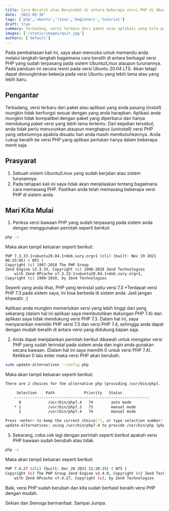 ```yaml
---
title: Cara Beralih atau Berpindah di antara beberapa versi PHP di Ubuntu/Linux
date: '2022-05-30'
tags: ['php','ubuntu','linux','beginners','tutorial']
draft: true
summary: Terkadang, versi terbaru dari paket atau aplikasi yang kita pasang (install) mungkin tidak berfungsi sesuai dengan yang diharapkan. Aplikasi kita mungkin tidak kompatibel dengan paket yang diperbarui dan hanya mendukung paket versi yang lebih lama tertentu.
images: ['/static/images/quit.jpg']
authors: ['default']
---
```



Pada pembahasan kali ini, saya akan mencoba untuk memandu anda melalui langkah-langkah bagaimana cara beralih di antara berbagai versi PHP yang sudah terpasang pada sistem Ubuntu/Linux ataupun turunannya.
Pada panduan ini secara resmi pada versi Ubuntu 20.04 LTS. Akan tetapi dapat dimungkinkan bekerja pada versi Ubuntu yang lebih lama atau yang lebih baru.

## Pengantar
Terkadang, versi terbaru dari paket atau aplikasi yang anda pasang (_install_) mungkin tidak berfungsi sesuai dengan yang anda harapkan. Aplikasi anda mungkin tidak kompatibel dengan paket yang diperbarui dan hanya mendukung paket versi yang lebih lama tertentu. 
Dari kejadian tersebut, anda tidak perlu menurunkan ataupun menghapus (_uninstall_) versi PHP yang sebelumnya apabila disuatu hari anda masih membutuhkannya. Anda cukup beralih ke versi PHP yang aplikasi perlukan hanya dalam beberapa menit saja.

## Prasyarat
1. Sebuah sistem Ubuntu/Linux yang sudah berjalan atau sistem turunannya.
2. Pada tahapan kali ini saya tidak akan menjelaskan tentang bagaimana cara memasang PHP. Pastikan anda telah memasang beberapa versi PHP di sistem anda.

## Mari Kita Mulai
1. Periksa versi bawaan PHP yang sudah terpasang pada sistem anda dengan menggunakan perintah seperti berikut:
```bash
php -v
```

Maka akan tampil keluaran seperti berikut:

```
PHP 7.3.33-1+ubuntu20.04.1+deb.sury.org+1 (cli) (built: Nov 19 2021 06:25:05) ( NTS )
Copyright (c) 1997-2018 The PHP Group
Zend Engine v3.3.33, Copyright (c) 1998-2018 Zend Technologies
	with Zend OPcache v7.3.33-1+ubuntu20.04.1+deb.sury.org+1, Copyright (c) 1999-2018, by Zend Technologies
```

Seperti yang anda lihat, PHP yang terinstal yaitu versi 7.3
*Terdapat versi PHP 7.3 pada sistem saya, ini bisa berbeda di sistem anda. Jadi jangan khawatir. ;)
	
Aplikasi anda mungkin memerlukan versi yang lebih tinggi dari yang sekarang (dalam hal ini aplikasi saya membutuhkan dukungan PHP 7.4) dan aplikasi saya tidak mendukung versi PHP 7.3. Dalam hal ini, saya menyarankan memiliki PHP versi 7.3 dan versi PHP 7.4, sehingga anda dapat dengan mudah beralih di antara versi yang didukung kapan saja.

2. Anda dapat menjalankan perintah berikut dibawah untuk mengatur versi PHP yang sudah terinstal pada sistem anda dan ingin anda gunakan secara bawaan. (Dalam hal ini saya memilih 0 untuk versi PHP 7.4). Ketikkan 0 lalu enter maka versi PHP akan berubah.
```bash
sudo update-alternatives --config php
```

Maka akan tampil keluaran seperti berikut:

```bash
There are 2 choices for the alternative php (providing /usr/bin/php).

	 Selection    Path             Priority   Status
	------------------------------------------------------------
	  0            /usr/bin/php7.4   74        auto mode
	* 1            /usr/bin/php7.3   73        manual mode
	  2            /usr/bin/php7.4   74        manual mode

Press <enter> to keep the current choice[*], or type selection number: 0
update-alternatives: using /usr/bin/php7.4 to provide /usr/bin/php (php) in auto mode
```

3. Sekarang, coba cek lagi dengan perintah seperti berikut apakah versi PHP bawaan sudah berubah atau tidak.
```bash
php -v
```

Maka akan tampil keluaran seperti berikut:

```bash
PHP 7.4.27 (cli) (built: Dec 20 2021 21:28:15) ( NTS )
Copyright (c) The PHP Group Zend Engine v3.4.0, Copyright (c) Zend Technologies
	with Zend OPcache v7.4.27, Copyright (c), by Zend Technologies
```

Baik, versi PHP sudah berubah dan kita sudah berhasil beralih versi PHP dengan mudah.

Sekian dan Semoga bermanfaat. Sampai Jumpa.